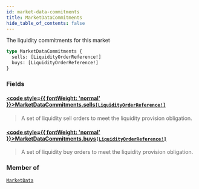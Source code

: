 ```yaml
---
id: market-data-commitments
title: MarketDataCommitments
hide_table_of_contents: false
---
```








The liquidity commitments for this market

```graphql
type MarketDataCommitments {
  sells: [LiquidityOrderReference!]
  buys: [LiquidityOrderReference!]
}
```


### Fields

#### [<code style={{ fontWeight: 'normal' }}>MarketDataCommitments.<b>sells</b></code>](#)<Bullet />[`[LiquidityOrderReference!]`](/testnet/api/graphql/objects/liquidity-order-reference) <Badge class="secondary" text="list"/> <Badge class="secondary" text="object"/>
> A set of liquidity sell orders to meet the liquidity provision obligation.
> 

#### [<code style={{ fontWeight: 'normal' }}>MarketDataCommitments.<b>buys</b></code>](#)<Bullet />[`[LiquidityOrderReference!]`](/testnet/api/graphql/objects/liquidity-order-reference) <Badge class="secondary" text="list"/> <Badge class="secondary" text="object"/>
> A set of liquidity buy orders to meet the liquidity provision obligation.
> 



### Member of

[`MarketData`](/testnet/api/graphql/objects/market-data)  <Badge class="secondary" text="object"/>




